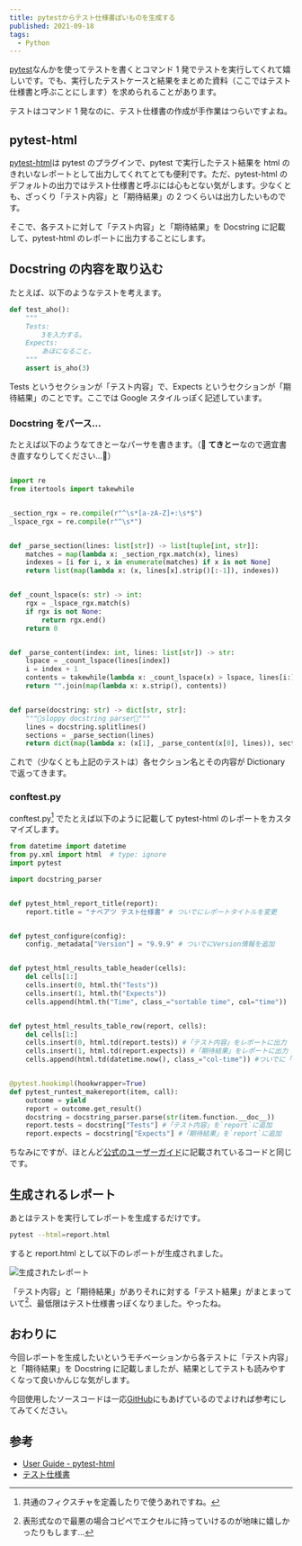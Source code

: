 ```yaml
---
title: pytestからテスト仕様書ぽいものを生成する
published: 2021-09-18
tags:
  - Python
---
```


[pytest](https://docs.pytest.org/en/6.2.x/index.html)なんかを使ってテストを書くとコマンド 1 発でテストを実行してくれて嬉しいです。でも、実行したテストケースと結果をまとめた資料（ここではテスト仕様書と呼ぶことにします）を求められることがあります。

テストはコマンド 1 発なのに、テスト仕様書の作成が手作業はつらいですよね。

## pytest-html

[pytest-html](https://github.com/pytest-dev/pytest-html)は pytest のプラグインで、pytest で実行したテスト結果を html のきれいなレポートとして出力してくれてとても便利です。ただ、pytest-html のデフォルトの出力ではテスト仕様書と呼ぶには心もとない気がします。少なくとも、ざっくり「テスト内容」と「期待結果」の 2 つくらいは出力したいものです。

そこで、各テストに対して「テスト内容」と「期待結果」を Docstring に記載して、pytest-html のレポートに出力することにします。

## Docstring の内容を取り込む

たとえば、以下のようなテストを考えます。

```py
def test_aho():
    """
    Tests:
        3を入力する。
    Expects:
        あほになること。
    """
    assert is_aho(3)
```

Tests というセクションが「テスト内容」で、Expects というセクションが「期待結果」のことです。ここでは Google スタイルっぽく記述しています。

### Docstring をパース…

たとえば以下のようなてきとーなパーサを書きます。（🚧 **てきとー**なので適宜書き直すなりしてください…🚧）

```py

import re
from itertools import takewhile


_section_rgx = re.compile(r"^\s*[a-zA-Z]+:\s*$")
_lspace_rgx = re.compile(r"^\s*")


def _parse_section(lines: list[str]) -> list[tuple[int, str]]:
    matches = map(lambda x: _section_rgx.match(x), lines)
    indexes = [i for i, x in enumerate(matches) if x is not None]
    return list(map(lambda x: (x, lines[x].strip()[:-1]), indexes))


def _count_lspace(s: str) -> int:
    rgx = _lspace_rgx.match(s)
    if rgx is not None:
        return rgx.end()
    return 0


def _parse_content(index: int, lines: list[str]) -> str:
    lspace = _count_lspace(lines[index])
    i = index + 1
    contents = takewhile(lambda x: _count_lspace(x) > lspace, lines[i:])
    return "".join(map(lambda x: x.strip(), contents))


def parse(docstring: str) -> dict[str, str]:
    """🚧sloppy docstring parser🚧"""
    lines = docstring.splitlines()
    sections = _parse_section(lines)
    return dict(map(lambda x: (x[1], _parse_content(x[0], lines)), sections))
```

これで（少なくとも上記のテストは）各セクション名とその内容が Dictionary で返ってきます。

### conftest.py

conftest.py[^conftest.py] でたとえば以下のように記載して pytest-html のレポートをカスタマイズします。

```py
from datetime import datetime
from py.xml import html  # type: ignore
import pytest

import docstring_parser


def pytest_html_report_title(report):
    report.title = "ナベアツ テスト仕様書" # ついでにレポートタイトルを変更


def pytest_configure(config):
    config._metadata["Version"] = "9.9.9" # ついでにVersion情報を追加


def pytest_html_results_table_header(cells):
    del cells[1:]
    cells.insert(0, html.th("Tests"))
    cells.insert(1, html.th("Expects"))
    cells.append(html.th("Time", class_="sortable time", col="time"))


def pytest_html_results_table_row(report, cells):
    del cells[1:]
    cells.insert(0, html.td(report.tests)) #「テスト内容」をレポートに出力
    cells.insert(1, html.td(report.expects)) #「期待結果」をレポートに出力
    cells.append(html.td(datetime.now(), class_="col-time")) #ついでに「時間」もレポートに出力


@pytest.hookimpl(hookwrapper=True)
def pytest_runtest_makereport(item, call):
    outcome = yield
    report = outcome.get_result()
    docstring = docstring_parser.parse(str(item.function.__doc__))
    report.tests = docstring["Tests"] #「テスト内容」を`report`に追加
    report.expects = docstring["Expects"] #「期待結果」を`report`に追加
```

ちなみにですが、ほとんど[公式のユーザーガイド](https://pytest-html.readthedocs.io/en/latest/user_guide.html#modifying-the-results-table)に記載されているコードと同じです。

## 生成されるレポート

あとはテストを実行してレポートを生成するだけです。

```sh
pytest --html=report.html
```

すると report.html として以下のレポートが生成されました。

![生成されたレポート](./report.PNG)

「テスト内容」と「期待結果」がありそれに対する「テスト結果」がまとまっていて[^エクセル]、最低限はテスト仕様書っぽくなりました。やったね。

## おわりに

今回レポートを生成したいというモチベーションから各テストに「テスト内容」と「期待結果」を Docstring に記載しましたが、結果としてテストも読みやすくなって良いかんじな気がします。

今回使用したソースコードは一応[GitHub](https://github.com/pytest-dev/pytest-html)にもあげているのでよければ参考にしてみてください。

## 参考

- [User Guide - pytest-html](https://pytest-html.readthedocs.io/en/latest/user_guide.html)
- [テスト仕様書](https://qiita.com/jun2014/items/cad7328978e709fe79f4)

[^conftest.py]: 共通のフィクスチャを定義したりで使うあれですね。
[^エクセル]: 表形式なので最悪の場合コピペでエクセルに持っていけるのが地味に嬉しかったりもします…
